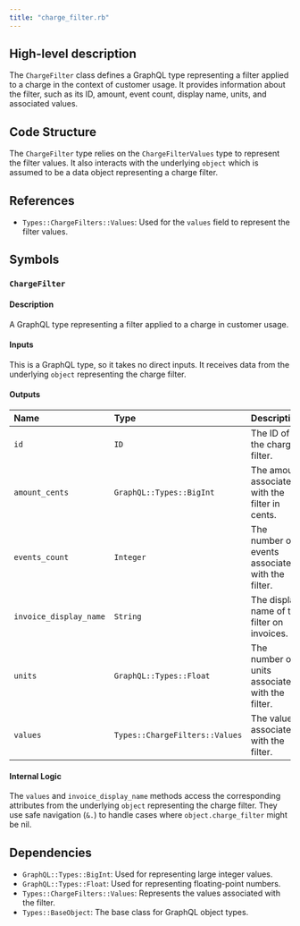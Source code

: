 ```yaml
---
title: "charge_filter.rb"
---
```


## High-level description
The `ChargeFilter` class defines a GraphQL type representing a filter applied to a charge in the context of customer usage. It provides information about the filter, such as its ID, amount, event count, display name, units, and associated values.

## Code Structure
The `ChargeFilter` type relies on the `ChargeFilterValues` type to represent the filter values. It also interacts with the underlying `object` which is assumed to be a data object representing a charge filter.

## References
- `Types::ChargeFilters::Values`: Used for the `values` field to represent the filter values.

## Symbols

### `ChargeFilter`
#### Description
A GraphQL type representing a filter applied to a charge in customer usage.

#### Inputs
This is a GraphQL type, so it takes no direct inputs. It receives data from the underlying `object` representing the charge filter.

#### Outputs
| Name | Type | Description |
|:-----|:-----|:------------|
| `id` | `ID` | The ID of the charge filter. |
| `amount_cents` | `GraphQL::Types::BigInt` | The amount associated with the filter in cents. |
| `events_count` | `Integer` | The number of events associated with the filter. |
| `invoice_display_name` | `String` | The display name of the filter on invoices. |
| `units` | `GraphQL::Types::Float` | The number of units associated with the filter. |
| `values` | `Types::ChargeFilters::Values` | The values associated with the filter. |

#### Internal Logic
The `values` and `invoice_display_name` methods access the corresponding attributes from the underlying `object` representing the charge filter. They use safe navigation (`&.`) to handle cases where `object.charge_filter` might be nil.

## Dependencies
- `GraphQL::Types::BigInt`: Used for representing large integer values.
- `GraphQL::Types::Float`: Used for representing floating-point numbers.
- `Types::ChargeFilters::Values`: Represents the values associated with the filter.
- `Types::BaseObject`: The base class for GraphQL object types. 
